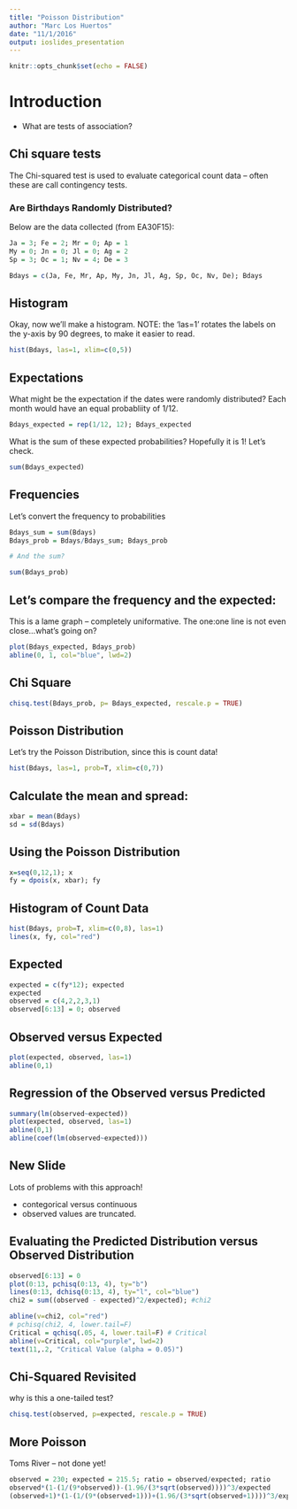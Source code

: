 ```yaml
---
title: "Poisson Distribution"
author: "Marc Los Huertos"
date: "11/1/2016"
output: ioslides_presentation
---
```


```r
knitr::opts_chunk$set(echo = FALSE)
```

# Introduction

- What are tests of association?

## Chi square tests

The Chi-squared test is used to evaluate categorical count data -- often these are call contingency tests.

### Are Birthdays Randomly Distributed?

Below are the data collected (from EA30F15):
```r
Ja = 3; Fe = 2; Mr = 0; Ap = 1
My = 0; Jn = 0; Jl = 0; Ag = 2
Sp = 3; Oc = 1; Nv = 4; De = 3

Bdays = c(Ja, Fe, Mr, Ap, My, Jn, Jl, Ag, Sp, Oc, Nv, De); Bdays
```
## Histogram
Okay, now we'll make a histogram. NOTE: the 'las=1' rotates the labels on the y-axis by 90 degrees, to make it easier to read.

```r
hist(Bdays, las=1, xlim=c(0,5))
```

## Expectations

What might be the expectation if the dates were randomly distributed? Each month would have an equal probabliity of 1/12.

```r
Bdays_expected = rep(1/12, 12); Bdays_expected
```

What is the sum of these expected probabilities?  Hopefully it is 1! Let's check.

```r
sum(Bdays_expected)
```

## Frequencies

Let's convert the frequency to probabilities

```r
Bdays_sum = sum(Bdays)
Bdays_prob = Bdays/Bdays_sum; Bdays_prob

# And the sum?

sum(Bdays_prob)
```

## Let's compare the frequency and the expected:
This is a lame graph -- completely uniformative. The one:one line is not even close...what's going on?
```r

plot(Bdays_expected, Bdays_prob)
abline(0, 1, col="blue", lwd=2)
```

## Chi Square

```r
chisq.test(Bdays_prob, p= Bdays_expected, rescale.p = TRUE)
```

## Poisson Distribution
Let's try the Poisson Distribution, since this is count data!
```r
hist(Bdays, las=1, prob=T, xlim=c(0,7))
```

## Calculate the mean and spread:

```r
xbar = mean(Bdays)
sd = sd(Bdays)
```

## Using the Poisson Distribution
```r
x=seq(0,12,1); x
fy = dpois(x, xbar); fy
```

## Histogram of Count Data
```r
hist(Bdays, prob=T, xlim=c(0,8), las=1)
lines(x, fy, col="red")
```

## Expected 
```r
expected = c(fy*12); expected
expected
observed = c(4,2,2,3,1)
observed[6:13] = 0; observed
```

## Observed versus Expected
```r
plot(expected, observed, las=1)
abline(0,1)

```

## Regression of the Observed versus Predicted

```r
summary(lm(observed~expected))
plot(expected, observed, las=1)
abline(0,1)
abline(coef(lm(observed~expected)))
```

## New Slide

Lots of problems with this approach!

- contegorical versus continuous
- observed values are truncated.

## Evaluating the Predicted Distribution versus Observed Distribution
```r
observed[6:13] = 0
plot(0:13, pchisq(0:13, 4), ty="b")
lines(0:13, dchisq(0:13, 4), ty="l", col="blue")
chi2 = sum((observed - expected)^2/expected); #chi2

abline(v=chi2, col="red")
# pchisq(chi2, 4, lower.tail=F)
Critical = qchisq(.05, 4, lower.tail=F) # Critical
abline(v=Critical, col="purple", lwd=2)
text(11,.2, "Critical Value (alpha = 0.05)")
```

## Chi-Squared Revisited

why is this a one-tailed test?
```r
chisq.test(observed, p=expected, rescale.p = TRUE)
```

## More Poisson

Toms River -- not done yet!

```r
observed = 230; expected = 215.5; ratio = observed/expected; ratio
observed*(1-(1/(9*observed))-(1.96/(3*sqrt(observed))))^3/expected
(observed+1)*(1-(1/(9*(observed+1)))+(1.96/(3*sqrt(observed+1))))^3/expected
```
